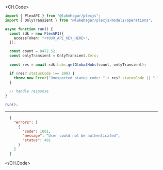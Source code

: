 
<CH.Code>
```typescript GetGlobalHubs.ts
import { PlexAPI } from "@lukehagar/plexjs";
import { OnlyTransient } from "@lukehagar/plexjs/models/operations";

async function run() {
  const sdk = new PlexAPI({
    accessToken: "<YOUR_API_KEY_HERE>",
  });

  const count = 8472.52;
  const onlyTransient = OnlyTransient.Zero;
  
  const res = await sdk.hubs.getGlobalHubs(count, onlyTransient);

  if (res?.statusCode !== 200) {
    throw new Error("Unexpected status code: " + res?.statusCode || "-");
  }
  
  // handle response
}

run();
```
---

```json Example Response
  {
    "errors": [
      {
        "code": 1001,
        "message": "User could not be authenticated",
        "status": 401
      }
    ]
  }
```
</CH.Code>
